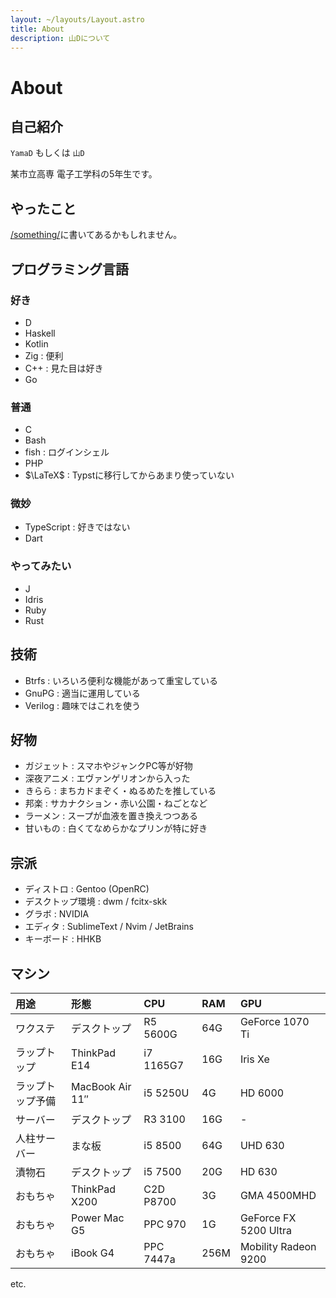 ```yaml
---
layout: ~/layouts/Layout.astro
title: About
description: 山Dについて
---
```



# About

## 自己紹介

`YamaD` もしくは `山D`

某市立高専 電子工学科の5年生です。

<YO client:idle />

## やったこと

[/something/](/something/)に書いてあるかもしれません。

## プログラミング言語

### 好き

- D
- Haskell
- Kotlin
- Zig : 便利
- C++ : 見た目は好き
- Go

### 普通

- C
- Bash
- fish : ログインシェル
- PHP
- $\LaTeX$ : Typstに移行してからあまり使っていない

### 微妙

- TypeScript : 好きではない
- Dart

### やってみたい

- J
- Idris
- Ruby
- Rust

## 技術

- Btrfs : いろいろ便利な機能があって重宝している
- GnuPG : 適当に運用している
- Verilog : 趣味ではこれを使う

## 好物

- ガジェット : スマホやジャンクPC等が好物
- 深夜アニメ : エヴァンゲリオンから入った
- きらら : まちカドまぞく・ぬるめたを推している
- 邦楽 : サカナクション・赤い公園・ねごとなど
- ラーメン : スープが血液を置き換えつつある
- 甘いもの : 白くてなめらかなプリンが特に好き

## 宗派

- ディストロ : Gentoo (OpenRC)
- デスクトップ環境 : dwm / fcitx-skk
- グラボ : NVIDIA
- エディタ : SublimeText / Nvim / JetBrains
- キーボード : HHKB

## マシン

| 用途             | 形態                  | CPU       | RAM  | GPU                   |
|:---------------- |:--------------------- |:--------- |:---- |:--------------------- |
| ワクステ         | デスクトップ          | R5 5600G  | 64G  | GeForce 1070 Ti       |
| ラップトップ     | ThinkPad E14          | i7 1165G7 | 16G  | Iris Xe               |
| ラップトップ予備 | MacBook Air 11&Prime; | i5 5250U  | 4G   | HD 6000               |
| サーバー         | デスクトップ          | R3 3100   | 16G  | -                     |
| 人柱サーバー     | まな板                | i5 8500   | 64G  | UHD 630               |
| 漬物石           | デスクトップ          | i5 7500   | 20G  | HD 630                |
| おもちゃ         | ThinkPad X200         | C2D P8700 | 3G   | GMA 4500MHD           |
| おもちゃ         | Power Mac G5          | PPC 970   | 1G   | GeForce FX 5200 Ultra |
| おもちゃ         | iBook G4              | PPC 7447a | 256M | Mobility Radeon 9200  |
etc.
